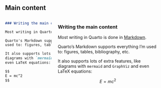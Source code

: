 ## Main content

:::: {.columns}

::: {.column}
```markdown
### Writing the main content

Most writing in Quarto is done in [Markdown].

Quarto's Markdown supports everything I'm
used to: figures, tables, bibliography, etc.

It also supports lots of extra features, like
diagrams with `mermaid` and `GraphViz` and
even LaTeX equations: 

$$
E = mc^2
$$
```
:::

::: {.column}
### Writing the main content

Most writing in Quarto is done in [Markdown](https://quarto.org/docs/authoring/markdown-basics.html).

Quarto's Markdown supports everything I'm
used to: figures, tables, bibliography, etc.

It also supports lots of extra features, like
diagrams with `mermaid` and `GraphViz` and
even LaTeX equations: 

$$
E = mc^2
$$
::: 
::::